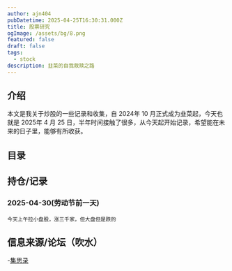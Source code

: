 ```yaml
---
author: ajn404
pubDatetime: 2025-04-25T16:30:31.000Z
title: 股票研究
ogImage: /assets/bg/8.png
featured: false
draft: false
tags:
  - stock
description: 韭菜的自我救赎之路
---
```


## 介绍

本文是我关于炒股的一些记录和收集，自 2024年 10 月正式成为韭菜起，今天也就是 2025年 4 月 25 日，半年时间接触了很多，从今天起开始记录，希望能在未来的日子里，能够有所收获。

## 目录

## 持仓/记录

### 2025-04-30(劳动节前一天)

    今天上午拉小盘股，涨三千家，但大盘但是跌的

## 信息来源/论坛（吹水）

-[集思录](https://www.jisilu.cn/)
